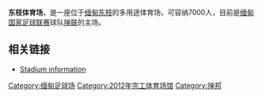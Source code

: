 {{Refimprove|time=2021-04-08T01:03:52+00:00}}
{{Infobox stadium
| stadium_name      = 东枝体育场<br/><small>Taunggyi Stadium</small>
| nickname          = 
| image             = 
|image_size         = 220px
| fullname          = 
| location          = {{MYA}}[[东枝|东枝]]
| coordinates       = 
| broke_ground      =
| built             =
| opened            = 2012
| renovated         = 
| expanded          = 
| closed            = 
| demolished        = 
| owner             = 
| operator          = [[掸联|掸联]]
| surface           = [[禾本科|禾本科]]
| construction_cost = 
| architect         =
| structural engineer =
| services engineer =
| general_contractor=
| project_manager   =
| main_contractors  = 
| former_names      = 
| tenants           = [[掸联|掸联]]（2012年至今）
| seating_capacity  = 7000
| dimensions        = 
}}

'''东枝体育场'''，是一座位于[[缅甸|缅甸]][[东枝|东枝]]的多用途体育场，可容纳7000人，目前是[[缅甸国家足球联赛|缅甸国家足球联赛]]球队[[掸联|掸联]]的主场。

== 相关链接 ==
* [http://www.worldstadiums.com/asia/countries/myanmar.shtml Stadium information] {{WebCite|url=https://www.webcitation.org/6I3XHhNSD?url=http://www.worldstadiums.com/asia/countries/myanmar.shtml |date=20130712120311 |dateformat=iso }}

{{coord|20|46|42|N|97|02|16|E|type:landmark_source:kolossus-frwiki|display=title}}
{{DEFAULTSORT:D东}}
[[Category:缅甸足球场|Category:缅甸足球场]]
[[Category:2012年完工体育场馆|Category:2012年完工体育场馆]]
[[Category:掸邦|Category:掸邦]]